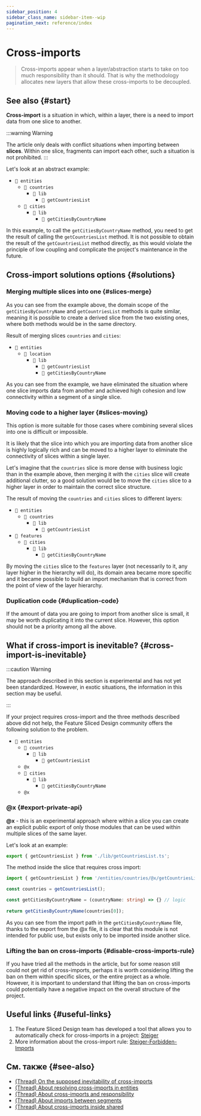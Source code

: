 ```yaml
---
sidebar_position: 4
sidebar_class_name: sidebar-item--wip
pagination_next: reference/index
---
```



# Cross-imports

<WIP ticket="220" />

> Cross-imports appear when a layer/abstraction starts to take on too much responsibility than it should. That is why the methodology allocates new layers that allow these cross-imports to be decoupled.
## See also {#start}

**Cross-import** is a situation in which, within a layer, there is a need to import data from one slice to another.

:::warning Warning

The article only deals with conflict situations when importing between **slices**. Within one slice, fragments can import each other, such a situation is not prohibited.
:::

Let's look at an abstract example:

- `📂 entities`
   - `📂 countries`
	  - `📁 lib`
	    - `📄 getCountriesList `
   - `📁 cities`
      - `📁 lib`
	    - `📄 getCitiesByCountryName`

In this example, to call the `getCitiesByCountryName` method, you need to get the result of calling the `getCountriesList` method.
It is not possible to obtain the result of the `getCountriesList` method directly, as this would violate the principle of low coupling and complicate the project's maintenance in the future.

## Cross-import solutions options {#solutions}

### Merging multiple slices into one {#slices-merge}
As you can see from the example above, the domain scope of the `getCitiesByCountryName` and `getCountriesList` methods is quite similar, meaning it is possible to create a derived slice from the two existing ones, where both methods would be in the same directory.

Result of merging slices `countries` and `cities`:
- `📂 entities`
   - `📂 location`
	  - `📁 lib`
	    - `📄 getCountriesList`
		- `📄 getCitiesByCountryName`

As you can see from the example, we have eliminated the situation where one slice imports data from another and achieved high cohesion and low connectivity within a segment of a single slice.

### Moving code to a higher layer {#slices-moving}
This option is more suitable for those cases where combining several slices into one is difficult or impossible.

It is likely that the slice into which you are importing data from another slice is highly logically rich and can be moved to a higher layer to eliminate the connectivity of slices within a single layer.

Let's imagine that the `countries` slice is more dense with business logic than in the example above, then merging it with the `cities` slice will create additional clutter, so a good solution would be to move the `cities` slice to a higher layer in order to maintain the correct slice structure.

The result of moving the `countries` and `cities` slices to different layers:
- `📂 entities`
   - `📂 countries`
	  - `📁 lib`
	    - `📄 getCountriesList `
- `📂 features`
   - `📁 cities`
      - `📁 lib`
	    - `📄 getCitiesByCountryName`

By moving the `cities` slice to the `features` layer (not necessarily to it, any layer higher in the hierarchy will do), its domain area became more specific and it became possible to build an import mechanism that is correct from the point of view of the layer hierarchy.

### Duplication code {#duplication-code}
If the amount of data you are going to import from another slice is small, it may be worth duplicating it into the current slice. However, this option should not be a priority among all the above.

## What if cross-import is inevitable? {#cross-import-is-inevitable}

:::caution Warning

The approach described in this section is experimental and has not yet been standardized. 
However, in exotic situations, the information in this section may be useful.

:::

If your project requires cross-import and the three methods described above did not help, the Feature Sliced ​​Design community offers the following solution to the problem.

- `📂 entities`
   - `📂 countries`
	  - `📁 lib`
	    - `📄 getCountriesList `
   - `@x`
   - `📁 cities`
      - `📁 lib`
	    - `📄 getCitiesByCountryName`
   - `@x`

### @x {#export-private-api}
**@x** - this is an experimental approach where within a slice you can create an explicit public export of only those modules that can be used within multiple slices of the same layer.

Let's look at an example:
```ts title="entities/countries/@x.ts"
export { getCountriesList } from './lib/getCountriesList.ts';
```
The method inside the slice that requires cross import:
```ts title="entities/cities/lib/getCitiesByCountryName"
import { getCountriesList } from '/entities/countries/@x/getCountriesList';

const countries = getCountriesList();

const getCitiesByCountryName = (countryName: string) => {} // logic
	
return getCitiesByCountryName(countries[0]);
```
As you can see from the import path in the `getCitiesByCountryName` file, thanks to the export from the @x file, it is clear that this module is not intended for public use, but exists only to be imported inside another slice.

### Lifting the ban on cross-imports {#disable-cross-imports-rule}
If you have tried all the methods in the article, but for some reason still could not get rid of cross-imports, perhaps it is worth considering lifting the ban on them within specific slices, or the entire project as a whole.
However, it is important to understand that lifting the ban on cross-imports could potentially have a negative impact on the overall structure of the project.

## Useful links {#useful-links}

1. The Feature Sliced ​​Design team has developed a tool that allows you to automatically check for cross-imports in a project: [Steiger](https://github.com/feature-sliced/steiger) 
2. More information about the cross-import rule: [Steiger-Forbidden-Imports](https://github.com/feature-sliced/steiger/blob/master/packages/steiger-plugin-fsd/src/forbidden-imports/README.md) 

## См. также {#see-also}

- [(Thread) On the supposed inevitability of cross-imports](https://t.me/feature_sliced/4515)
- [(Thread) About resolving cross-imports in entities](https://t.me/feature_sliced/3678)
- [(Thread) About cross-imports and responsibility](https://t.me/feature_sliced/3287)
- [(Thread) About imports between segments](https://t.me/feature_sliced/4021)
- [(Thread) About cross-imports inside shared](https://t.me/feature_sliced/3618)